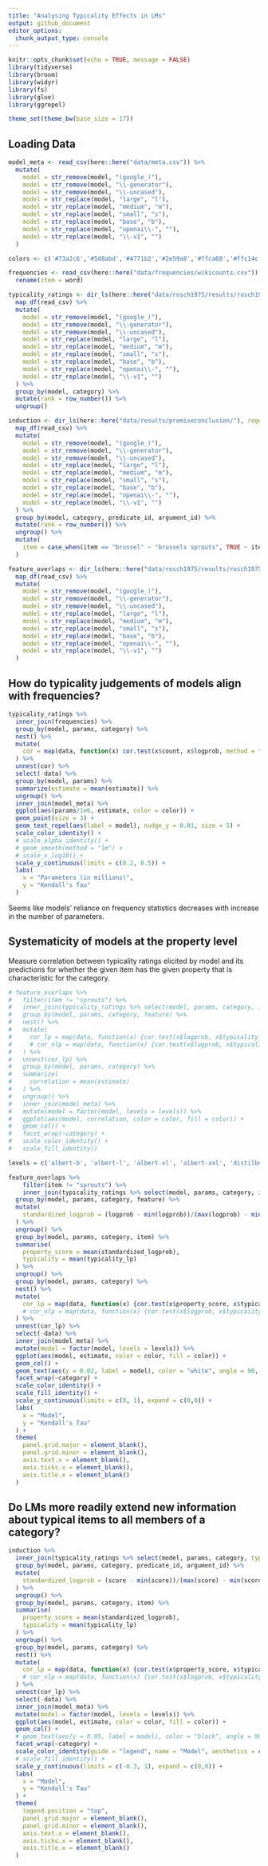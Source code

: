 ```yaml
---
title: "Analysing Typicality Effects in LMs"
output: github_document
editor_options: 
  chunk_output_type: console
---
```


```r
knitr::opts_chunk$set(echo = TRUE, message = FALSE)
library(tidyverse)
library(broom)
library(widyr)
library(fs)
library(glue)
library(ggrepel)

theme_set(theme_bw(base_size = 17))
```

## Loading Data

```r
model_meta <- read_csv(here::here("data/meta.csv")) %>%
  mutate(
    model = str_remove(model, "(google_)"),
    model = str_remove(model, "\\-generator"),
    model = str_remove(model, "\\-uncased"),
    model = str_replace(model, "large", "l"),
    model = str_replace(model, "medium", "m"),
    model = str_replace(model, "small", "s"),
    model = str_replace(model, "base", "b"),
    model = str_replace(model, "openai\\-", ""),
    model = str_replace(model, "\\-v1", "")
  ) 

colors <- c('#73a2c6','#5d8abd','#4771b2','#2e59a8','#ffca68','#ffc14c','#fdb827','#92338c','#800080','#a35298','#ff9895','#f4777f','#e4576b','#cf3759','#b41648','#93003a','#adcf90','#75af00','#008000')

frequencies <- read_csv(here::here("data/frequencies/wikicounts.csv")) %>%
  rename(item = word)

typicality_ratings <- dir_ls(here::here("data/rosch1975/results/rosch1975/"), regexp = "*.csv") %>%
  map_df(read_csv) %>%
  mutate(
    model = str_remove(model, "(google_)"),
    model = str_remove(model, "\\-generator"),
    model = str_remove(model, "\\-uncased"),
    model = str_replace(model, "large", "l"),
    model = str_replace(model, "medium", "m"),
    model = str_replace(model, "small", "s"),
    model = str_replace(model, "base", "b"),
    model = str_replace(model, "openai\\-", ""),
    model = str_replace(model, "\\-v1", "")
  ) %>%
  group_by(model, category) %>% 
  mutate(rank = row_number()) %>%
  ungroup()

induction <- dir_ls(here::here("data/results/premiseconclusion/"), regext = "*.csv") %>%
  map_df(read_csv) %>%
  mutate(
    model = str_remove(model, "(google_)"),
    model = str_remove(model, "\\-generator"),
    model = str_remove(model, "\\-uncased"),
    model = str_replace(model, "large", "l"),
    model = str_replace(model, "medium", "m"),
    model = str_replace(model, "small", "s"),
    model = str_replace(model, "base", "b"),
    model = str_replace(model, "openai\\-", ""),
    model = str_replace(model, "\\-v1", "")
  ) %>%
  group_by(model, category, predicate_id, argument_id) %>% 
  mutate(rank = row_number()) %>%
  ungroup() %>%
  mutate(
    item = case_when(item == "brussel" ~ "brussels sprouts", TRUE ~ item)
  )

feature_overlaps <- dir_ls(here::here("data/rosch1975/results/rosch1975_features/"), regexp = "*.csv") %>%
  map_df(read_csv) %>%
  mutate(
    model = str_remove(model, "(google_)"),
    model = str_remove(model, "\\-generator"),
    model = str_remove(model, "\\-uncased"),
    model = str_replace(model, "large", "l"),
    model = str_replace(model, "medium", "m"),
    model = str_replace(model, "small", "s"),
    model = str_replace(model, "base", "b"),
    model = str_replace(model, "openai\\-", ""),
    model = str_replace(model, "\\-v1", "")
  )
```

## How do typicality judgements of models align with frequencies?

```r
typicality_ratings %>%
  inner_join(frequencies) %>%
  group_by(model, params, category) %>%
  nest() %>%
  mutate(
    cor = map(data, function(x) cor.test(x$count, x$logprob, method = "kendall") %>% tidy())
  ) %>%
  unnest(cor) %>%
  select(-data) %>%
  group_by(model, params) %>%
  summarize(estimate = mean(estimate)) %>%
  ungroup() %>%
  inner_join(model_meta) %>%
  ggplot(aes(params/1e6, estimate, color = color)) + 
  geom_point(size = 3) +
  geom_text_repel(aes(label = model), nudge_y = 0.01, size = 5) +
  scale_color_identity() +
  # scale_alpha_identity() +
  # geom_smooth(method = "lm") +
  # scale_x_log10() +
  scale_y_continuous(limits = c(0.2, 0.5)) +
  labs(
    x = "Parameters (in millions)",
    y = "Kendall's Tau"
  )
```

Seems like models' reliance on frequency statistics decreases with increase in the number of parameters.

## Systematicity of models at the property level

Measure correlation between typicality ratings elicited by model and its predictions for whether the given item has the given property that is characteristic for the category.

```r
# feature_overlaps %>%
#   filter(item != "sprouts") %>%
#   inner_join(typicality_ratings %>% select(model, params, category, item, typicality_lp = logprob, typicality_nlp = normalized_logprob, rank)) %>%
#   group_by(model, params, category, feature) %>%
#   nest() %>%
#   mutate(
#     cor_lp = map(data, function(x) {cor.test(x$logprob, x$typicality_lp, method = "kendall") %>% tidy()}),
#     # cor_nlp = map(data, function(x) {cor.test(x$logprob, x$typicality_nlp, method = "kendall") %>% tidy()})
#   ) %>%
#   unnest(cor_lp) %>%
#   group_by(model, params, category) %>%
#   summarize(
#     correlation = mean(estimate)
#   ) %>%
#   ungroup() %>%
#   inner_join(model_meta) %>%
#   mutate(model = factor(model, levels = levels)) %>%
#   ggplot(aes(model, correlation, color = color, fill = color)) +
#   geom_col() +
#   facet_wrap(~category) +
#   scale_color_identity() +
#   scale_fill_identity()
```


```r
levels = c('albert-b', 'albert-l', 'albert-xl', 'albert-xxl', 'distilbert-b', 'bert-b', 'bert-l', 'electra-s', 'electra-b', 'electra-l', 'distilgpt2', 'gpt', 'gpt2', 'gpt2-m', 'gpt2-l', 'gpt2-xl', 'distilroberta-b', 'roberta-b', 'roberta-l')

feature_overlaps %>%
    filter(item != "sprouts") %>%
    inner_join(typicality_ratings %>% select(model, params, category, item, typicality_lp = logprob, typicality_nlp = normalized_logprob, rank)) %>% 
  group_by(model, params, category, feature) %>% 
  mutate(
    standardized_logprob = (logprob - min(logprob))/(max(logprob) - min(logprob))
  ) %>%
  ungroup() %>%
  group_by(model, params, category, item) %>%
  summarise(
    property_score = mean(standardized_logprob),
    typicality = mean(typicality_lp)
  ) %>%
  ungroup() %>%
  group_by(model, params, category) %>%
  nest() %>%
  mutate(
    cor_lp = map(data, function(x) {cor.test(x$property_score, x$typicality, method = "kendall") %>% tidy()}),
    # cor_nlp = map(data, function(x) {cor.test(x$logprob, x$typicality_nlp, method = "kendall") %>% tidy()})
  ) %>%
  unnest(cor_lp) %>%
  select(-data) %>%
  inner_join(model_meta) %>%
  mutate(model = factor(model, levels = levels)) %>%
  ggplot(aes(model, estimate, color = color, fill = color)) +
  geom_col() +
  geom_text(aes(y = 0.02, label = model), color = "white", angle = 90, hjust = "left", vjust = "center") +
  facet_wrap(~category) +
  scale_color_identity() +
  scale_fill_identity() +
  scale_y_continuous(limits = c(0, 1), expand = c(0,0)) +
  labs(
    x = "Model",
    y = "Kendall's Tau"
  ) +
  theme(
    panel.grid.major = element_blank(),
    panel.grid.minor = element_blank(),
    axis.text.x = element_blank(),
    axis.ticks.x = element_blank(),
    axis.title.x = element_blank()
  )
```


## Do LMs more readily extend new information about typical items to all members of a category?

```r
induction %>%
  inner_join(typicality_ratings %>% select(model, params, category, typicality_lp = logprob, typicality_nlp = normalized_logprob, rank), by = c("model", "params", "category", "rank")) %>%
  group_by(model, params, category, predicate_id, argument_id) %>%
  mutate(
    standardized_logprob = (score - min(score))/(max(score) - min(score))
  ) %>%
  ungroup() %>%
  group_by(model, params, category, item) %>%
  summarise(
    property_score = mean(standardized_logprob),
    typicality = mean(typicality_lp)
  ) %>%
  ungroup() %>%
  group_by(model, params, category) %>%
  nest() %>%
  mutate(
    cor_lp = map(data, function(x) {cor.test(x$property_score, x$typicality, method = "kendall") %>% tidy()}),
    # cor_nlp = map(data, function(x) {cor.test(x$logprob, x$typicality_nlp, method = "kendall") %>% tidy()})
  ) %>%
  unnest(cor_lp) %>%
  select(-data) %>%
  inner_join(model_meta) %>%
  mutate(model = factor(model, levels = levels)) %>%
  ggplot(aes(model, estimate, color = color, fill = color)) +
  geom_col() +
  # geom_text(aes(y = 0.95, label = model), color = "black", angle = 90, hjust = "right", vjust = "center") +
  facet_wrap(~category) +
  scale_color_identity(guide = "legend", name = "Model", aesthetics = c("color", "fill"), labels = levels, breaks = colors) +
  # scale_fill_identity() +
  scale_y_continuous(limits = c(-0.3, 1), expand = c(0,0)) +
  labs(
    x = "Model",
    y = "Kendall's Tau"
  ) +
  theme(
    legend.position = "top",
    panel.grid.major = element_blank(),
    panel.grid.minor = element_blank(),
    axis.text.x = element_blank(),
    axis.ticks.x = element_blank(),
    axis.title.x = element_blank()
  )
```



